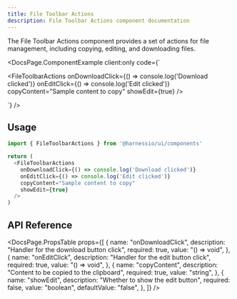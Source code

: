 ```yaml
---
title: File Toolbar Actions
description: File Toolbar Actions component documentation
---
```


The File Toolbar Actions component provides a set of actions for file management, including copying, editing, and downloading files.


<DocsPage.ComponentExample
  client:only
  code={`<div className="inline-flex"> 
    <FileToolbarActions 
      onDownloadClick={() => console.log('Download clicked')} 
      onEditClick={() => console.log('Edit clicked')} 
      copyContent="Sample content to copy" 
      showEdit={true} 
    />
  </div>`}
/>

## Usage

```typescript jsx
import { FileToolbarActions } from '@harnessio/ui/components'

return (
  <FileToolbarActions
    onDownloadClick={() => console.log('Download clicked')}
    onEditClick={() => console.log('Edit clicked')}
    copyContent="Sample content to copy"
    showEdit={true}
  />
)
```

## API Reference

<DocsPage.PropsTable
  props={[
    {
      name: "onDownloadClick",
      description: "Handler for the download button click",
      required: true,
      value: "() => void",
    },
    {
      name: "onEditClick",
      description: "Handler for the edit button click",
      required: true,
      value: "() => void",
    },
    {
      name: "copyContent",
      description: "Content to be copied to the clipboard",
      required: true,
      value: "string",
    },
    {
      name: "showEdit",
      description: "Whether to show the edit button",
      required: false,
      value: "boolean",
      defaultValue: "false",
    },
  ]}
/>
